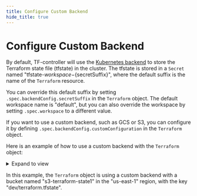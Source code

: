 ```yaml
---
title: Configure Custom Backend
hide_title: true
---
```


# Configure Custom Backend

By default, TF-controller will use the [Kubernetes backend](https://www.terraform.io/language/settings/backends/kubernetes)
to store the Terraform state file (tfstate) in the cluster.
The tfstate is stored in a `Secret` named "tfstate-${workspace}-${secretSuffix}",
where the default suffix is the name of the `Terraform` resource.

You can override this default suffix by setting `.spec.backendConfig.secretSuffix`
in the `Terraform` object. The default workspace name is "default",
but you can also override the workspace by setting `.spec.workspace` to a different value.

If you want to use a custom backend, such as GCS or S3,
you can configure it by defining `.spec.backendConfig.customConfiguration`
in the `Terraform` object.

Here is an example of how to use a custom backend with the `Terraform` object:

<details>
<summary>Expand to view</summary>

```yaml {9-21}
---
apiVersion: infra.contrib.fluxcd.io/v1alpha1
kind: Terraform
metadata:
  name: helloworld
  namespace: flux-system
spec:
  approvePlan: auto
  backendConfig:
    customConfiguration: |
      backend "s3" {
        bucket                      = "s3-terraform-state1"
        key                         = "dev/terraform.tfstate"
        region                      = "us-east-1"
        endpoint                    = "http://localhost:4566"
        skip_credentials_validation = true
        skip_metadata_api_check     = true
        force_path_style            = true
        dynamodb_table              = "terraformlock"
        dynamodb_endpoint           = "http://localhost:4566"
        encrypt                     = true
      }
  interval: 1m
  path: ./
  sourceRef:
    kind: GitRepository
    name: helloworld
    namespace: flux-system
  runnerPodTemplate:
    spec:
      image: registry.io/tf-runner:xyz
```

</details>

In this example, the `Terraform` object is using a custom backend
with a bucket named "s3-terraform-state1" in the "us-east-1" region,
with the key "dev/terraform.tfstate".
